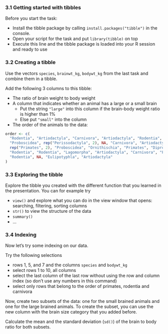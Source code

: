 ### 3.1 Getting started with tibbles

Before you start the task:

- Install the tibble package by calling `install.packages("tibble")` in the console.
- Open your script for the task and put `library(tibble)` on top
- Execute this line and the tibble package is loaded into your R session and ready to use

### 3.2 Creating a tibble

Use the vectors `species`, `brainwt_kg`, `bodywt_kg` from the last task and combine them in a tibble.

Add the following 3 columns to this tibble:

- The ratio of brain weight to body weight
- A column that indicates whether an animal has a large or a small brain
  - Put the string `"large"` into this column if the brain-body weight ratio is higher than 1%
  - Else put `"small"` into the column
- The order of the animals to the data:

```r
order <- c(
  "Rodentia", "Artiodactyla", "Carnivora", "Artiodactyla", "Rodentia", NA,
  "Proboscidea", rep("Perissodactyla", 2), NA, "Carnivora", "Artiodactyla",
  rep("Primates", 2), "Proboscidea", "Ornithischia", "Primates", "Diprotodontia",
  "Rodentia", "Rodentia", "Lagomorpha", "Artiodactyla", "Carnivora", "Primates",
  "Rodentia", NA, "Eulipotyphla", "Artiodactyla"
)
```

### 3.3 Exploring the tibble

Explore the tibble you created with the different function that you learned in the presentation.
You can for example try 

- `view()` and explore what you can do in the view window that opens: searching, filtering, sorting columns
- `str()` to view the structure of the data
- `summary()`
- ...

### 3.4 Indexing

Now let's try some indexing on our data.

Try the following selections

- rows 1, 5, and 7 and the columns `species` and `bodywt_kg`
- select rows 1 to 10, all columns
- select the last column of the last row without using the row and column index (so don't use any numbers in this command)
- select only rows that belong to the order of primates, rodentia and carnivora

Now, create two subsets of the data: one for the small brained animals and one for the large brained animals. To create the subset, you can use the new column with the brain size category that you added before.

Calculate the mean and the standard deviation (`sd()`) of the brain to body ratio for both subsets.
